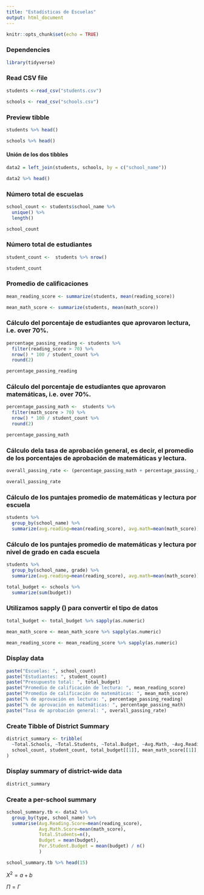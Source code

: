 ```yaml
---
title: "Estadísticas de Escuelas"
output: html_document
---
```


```r

knitr::opts_chunk$set(echo = TRUE)

```

### Dependencies
```r

library(tidyverse)

```

### Read CSV file
```r

students <-read_csv("students.csv")

schools <- read_csv("schools.csv")

```
### Preview tibble
```r

students %>% head()

```

```r

schools %>% head()

```

#### Unión de los dos tibbles
```r

data2 = left_join(students, schools, by = c("school_name"))

data2 %>% head()

```

### Número total de escuelas
```r

school_count <- students$school_name %>% 
  unique() %>% 
  length()

school_count

```

### Número total de estudiantes
```r

student_count <-  students %>% nrow()

student_count

```

### Promedio de calificaciones
```r

mean_reading_score <- summarize(students, mean(reading_score))

mean_math_score <- summarize(students, mean(math_score))

```

### Cálculo del porcentaje de estudiantes que aprovaron lectura, i.e. over 70%.
```r

percentage_passing_reading <- students %>% 
  filter(reading_score > 70) %>% 
  nrow() * 100 / student_count %>% 
  round(2)

percentage_passing_reading

```

### Cálculo del porcentaje de estudiantes que aprovaron matemáticas, i.e. over 70%.
```r

percentage_passing_math <-  students %>% 
  filter(math_score > 70) %>% 
  nrow() * 100 / student_count %>% 
  round(2)

percentage_passing_math

```

### Cálculo dela tasa de aprobación general, es decir, el promedio de los porcentajes de aprobación de matemáticas y lectura.
```r

overall_passing_rate <- (percentage_passing_math + percentage_passing_reading) / 2

overall_passing_rate

```

### Cálculo de los puntajes promedio de matemáticas y lectura por escuela
```r

students %>% 
  group_by(school_name) %>% 
  summarize(avg.reading=mean(reading_score), avg.math=mean(math_score))

```

### Cálculo de los puntajes promedio de matemáticas y lectura por nivel de grado en cada escuela
```r

students %>% 
  group_by(school_name, grade) %>% 
  summarize(avg.reading=mean(reading_score), avg.math=mean(math_score))

```
```r

total_budget <- schools %>% 
  summarize(sum(budget))

```

### Utilizamos sapply () para convertir el tipo de datos
```r

total_budget <- total_budget %>% sapply(as.numeric)

mean_math_score <- mean_math_score %>% sapply(as.numeric)

mean_reading_score <- mean_reading_score %>% sapply(as.numeric)

```

### Display data
```r

paste("Escuelas: ", school_count)
paste("Estudiantes: ", student_count)
paste("Presupuesto total: ", total_budget)
paste("Promedio de calificación de lectura: ", mean_reading_score)
paste("Promedio de calificación de matemáticas: ", mean_math_score)
paste("% de aprovación en lectura: ", percentage_passing_reading)
paste("% de aprovación en matemáticas: ", percentage_passing_math)
paste("Tasa de aprobación general: ", overall_passing_rate)

```

### Create Tibble of District Summary
```r

district_summary <- tribble(
  ~Total.Schools, ~Total.Students, ~Total.Budget, ~Avg.Math, ~Avg.Reading, ~Percent.Passing.Math, ~Percent.Passing.Reading, ~Overall.Passing,
  school_count, student_count, total_budget[[1]], mean_math_score[[1]], mean_reading_score[[1]], percentage_passing_reading, percentage_passing_math[[1]], overall_passing_rate
)

```

### Display summary of district-wide data
```r

district_summary

```

### Create a per-school summary
```r

school_summary.tb <- data2 %>% 
  group_by(type, school_name) %>% 
  summarise(Avg.Reading.Score=mean(reading_score),
            Avg.Math.Score=mean(math_score),
            Total.Students=n(),
            Budget = mean(budget),
            Per.Student.Budget = mean(budget) / n()
            )

school_summary.tb %>% head(15)

```

$X^2 = a + b$

$\Pi  = \Gamma$


